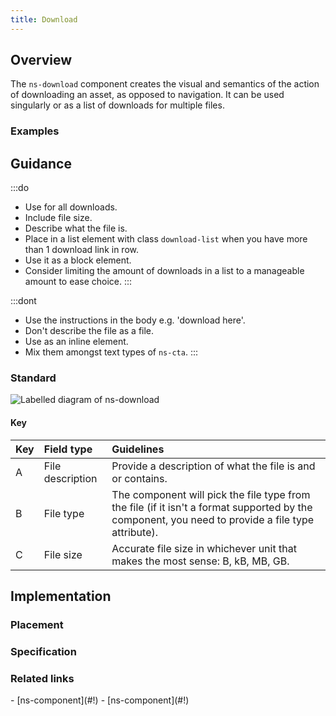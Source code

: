 ```yaml
---
title: Download
---
```




## Overview

<CompDetails name={componentName} />

The `ns-download` component creates the visual and semantics of the action of downloading an asset, as opposed to navigation. It can be used singularly or as a list of downloads for multiple files.

### Examples

<Tabs>
  <TabItem label="Standard">
    <ExampleViewer type="standard" />
  </TabItem>
  <TabItem label="Extended">
    <ExampleViewer type="standard" />
  </TabItem>
</Tabs>

## Guidance

:::do
- Use for all downloads.
- Include file size.
- Describe what the file is.
- Place in a list element with class `download-list` when you have more than 1 download link in row.
- Use it as a block element.
- Consider limiting the amount of downloads in a list to a manageable amount to ease choice.
:::

:::dont
- Use the instructions in the body e.g. 'download here'.
- Don't describe the file as a file.
- Use as an inline element.
- Mix them amongst text types of `ns-cta`.
:::

### Standard

![Labelled diagram of ns-download](@assets/components/ns-download/guidance.webp)

#### Key

| Key | Field type | Guidelines |
| :--- | :--- | :--- |
| <span class="marker">A</span> | File description | Provide a description of what the file is and or contains. |
| <span class="marker">B</span> | File type | The component will pick the file type from the file (if it isn't a format supported by the component, you need to provide a file type attribute). |
| <span class="marker">C</span> | File size | Accurate file size in whichever unit that makes the most sense: B, kB, MB, GB. |

## Implementation

### Placement

<Placement name={componentName} />

### Specification

<Specification name={componentName} />

### Related links

<RelatedLinks name={componentName}>
- [ns-component](#!)
- [ns-component](#!)
</RelatedLinks>
